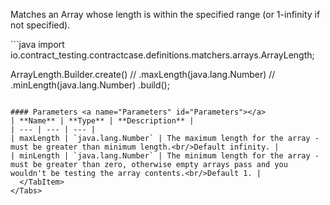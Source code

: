 
Matches an Array whose length is within the specified range (or 1-infinity if not specified).

<Tabs groupId="language">
  <TabItem value="java" label="Java">
```java
import io.contract_testing.contractcase.definitions.matchers.arrays.ArrayLength;

ArrayLength.Builder.create()
//  .maxLength(java.lang.Number)
//  .minLength(java.lang.Number)
    .build();
```

#### Parameters <a name="Parameters" id="Parameters"></a>
| **Name** | **Type** | **Description** |
| --- | --- | --- |
| maxLength | `java.lang.Number` | The maximum length for the array - must be greater than minimum length.<br/>Default infinity. |
| minLength | `java.lang.Number` | The minimum length for the array - must be greater than zero, otherwise empty arrays pass and you wouldn't be testing the array contents.<br/>Default 1. |
  </TabItem>
</Tabs>
